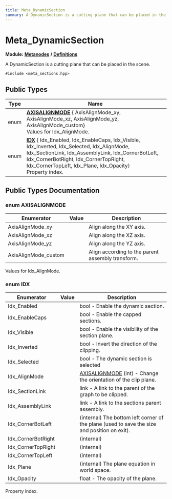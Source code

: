 ```yaml
---
title: Meta_DynamicSection
summary: A DynamicSection is a cutting plane that can be placed in the scene. 
---
```


# Meta_DynamicSection

**Module:** **[Metanodes](../../modules/metanodes/index.mdx)** **/** **[Definitions](../../modules/metanodes/definitions.mdx)**

A DynamicSection is a cutting plane that can be placed in the scene. 

`#include <meta_sections.hpp>`

## Public Types

| Type           | Name           |
| -------------- | -------------- |
| enum| **[AXISALIGNMODE](#enum-axisalignmode)** { AxisAlignMode_xy, AxisAlignMode_xz, AxisAlignMode_yz, AxisAlignMode_custom}<br />Values for Idx_AlignMode.  |
| enum| **[IDX](#enum-idx)** { Idx_Enabled, Idx_EnableCaps, Idx_Visible, Idx_Inverted, Idx_Selected, Idx_AlignMode, Idx_SectionLink, Idx_AssemblyLink, Idx_CornerBotLeft, Idx_CornerBotRight, Idx_CornerTopRight, Idx_CornerTopLeft, Idx_Plane, Idx_Opacity}<br />Property index.  |

## Public Types Documentation

### enum AXISALIGNMODE

| Enumerator | Value | Description |
| ---------- | ----- | ----------- |
| AxisAlignMode_xy | | Align along the XY axis.   |
| AxisAlignMode_xz | | Align along the XZ axis.   |
| AxisAlignMode_yz | | Align along the YZ axis.   |
| AxisAlignMode_custom | | Align according to the parent assembly transform.   |

Values for Idx_AlignMode. 

### enum IDX

| Enumerator | Value | Description |
| ---------- | ----- | ----------- |
| Idx_Enabled | | bool - Enable the dynamic section.   |
| Idx_EnableCaps | | bool - Enable the capped sections.   |
| Idx_Visible | | bool - Enable the visibility of the section plane.   |
| Idx_Inverted | | bool - Invert the direction of the clipping.   |
| Idx_Selected | | bool - The dynamic section is selected   |
| Idx_AlignMode | | [AXISALIGNMODE](#enum-axisalignmode) (int) - Change the orientation of the clip plane.   |
| Idx_SectionLink | | link - A link to the parent of the graph to be clipped.   |
| Idx_AssemblyLink | | link - A link to the sections parent assembly.   |
| Idx_CornerBotLeft | | (internal) The bottom left corner of the plane (used to save the size and position on exit).   |
| Idx_CornerBotRight | | (internal)   |
| Idx_CornerTopRight | | (internal)   |
| Idx_CornerTopLeft | | (internal)   |
| Idx_Plane | | (internal) The plane equation in world space.   |
| Idx_Opacity | | float - The opacity of the plane.   |

Property index. 
